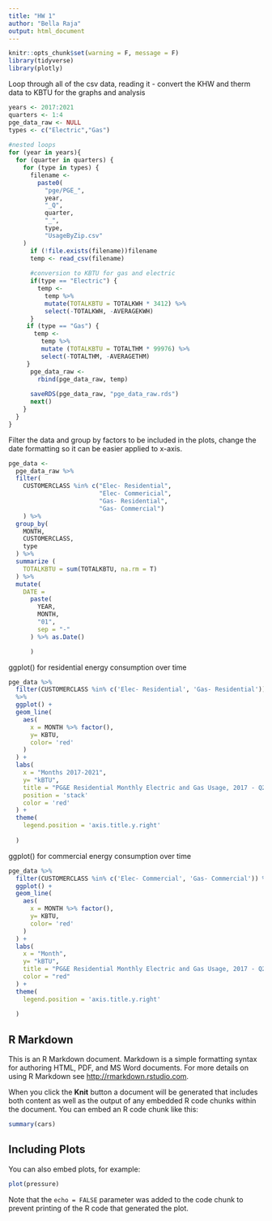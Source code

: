 ```yaml
---
title: "HW 1"
author: "Bella Raja"
output: html_document
---
```


```r
knitr::opts_chunk$set(warning = F, message = F)
library(tidyverse)
library(plotly)
```
Loop through all of the csv data, reading it - convert the KHW and therm data to KBTU for the graphs and analysis
```r
years <- 2017:2021
quarters <- 1:4
pge_data_raw <- NULL
types <- c("Electric","Gas")
  
#nested loops
for (year in years){
  for (quarter in quarters) {
    for (type in types) {
      filename <- 
        paste0(
          "pge/PGE_",
          year,
          "_Q",
          quarter,
          "_",
          type,
          "UsageByZip.csv"
    ) 
      if (!file.exists(filename))filename
      temp <- read_csv(filename)
     
      #conversion to KBTU for gas and electric  
      if(type == "Electric") {
        temp <- 
          temp %>%
          mutate(TOTALKBTU = TOTALKWH * 3412) %>%
          select(-TOTALKWH, -AVERAGEKWH)
      }
     if (type == "Gas") {
       temp <- 
         temp %>%
         mutate (TOTALKBTU = TOTALTHM * 99976) %>%
         select(-TOTALTHM, -AVERAGETHM)
     }
      pge_data_raw <- 
        rbind(pge_data_raw, temp)
      
      saveRDS(pge_data_raw, "pge_data_raw.rds")
      next()
    }
  }
}
```
Filter the data and group by factors to be included in the plots, change the date formatting so it can be easier applied to x-axis. 
```r
pge_data <- 
  pge_data_raw %>%
  filter(
    CUSTOMERCLASS %in% c("Elec- Residential", 
                         "Elec- Commericial",
                         "Gas- Residential", 
                         "Gas- Commercial")
    ) %>%
  group_by(
    MONTH,
    CUSTOMERCLASS,
    type
  ) %>%
  summarize (
    TOTALKBTU = sum(TOTALKBTU, na.rm = T)
  ) %>%
  mutate(
    DATE = 
      paste(
        YEAR,
        MONTH,
        "01",
        sep = "-"
      ) %>% as.Date()

      )
```
ggplot() for residential energy consumption over time
```r
pge_data %>%
  filter(CUSTOMERCLASS %in% c('Elec- Residential', 'Gas- Residential'))
  %>%
  ggplot() + 
  geom_line(
    aes(
      x = MONTH %>% factor(), 
      y= KBTU,
      color= 'red'
    )
  ) +
  labs(
    x = "Months 2017-2021",
    y= "kBTU",
    title = "PG&E Residential Monthly Electric and Gas Usage, 2017 - Q2 2021",
    position = 'stack'
    color = 'red'
  ) +
  theme(
    legend.position = 'axis.title.y.right'
    
  )
```
ggplot() for commercial energy consumption over time

```r
pge_data %>%
  filter(CUSTOMERCLASS %in% c('Elec- Commercial', 'Gas- Commercial')) %>%
  ggplot() + 
  geom_line(
    aes(
      x = MONTH %>% factor(), 
      y= KBTU,
      color= 'red'
    )
  ) +
  labs(
    x = "Month",
    y= "kBTU",
    title = "PG&E Residential Monthly Electric and Gas Usage, 2017 - Q2 2021",
    color = "red"
  ) +
  theme(
    legend.position = 'axis.title.y.right'
    
  )
```



## R Markdown

This is an R Markdown document. Markdown is a simple formatting syntax for authoring HTML, PDF, and MS Word documents. For more details on using R Markdown see <http://rmarkdown.rstudio.com>.

When you click the **Knit** button a document will be generated that includes both content as well as the output of any embedded R code chunks within the document. You can embed an R code chunk like this:

```r
summary(cars)
```

## Including Plots

You can also embed plots, for example:

```r
plot(pressure)
```

Note that the `echo = FALSE` parameter was added to the code chunk to prevent printing of the R code that generated the plot.
